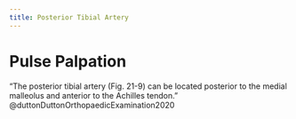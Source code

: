 ```yaml
---
title: Posterior Tibial Artery
---
```





# Pulse Palpation

"The posterior tibial artery (Fig. 21-9) can be located posterior to the medial malleolus and anterior to the Achilles tendon." @duttonDuttonOrthopaedicExamination2020 